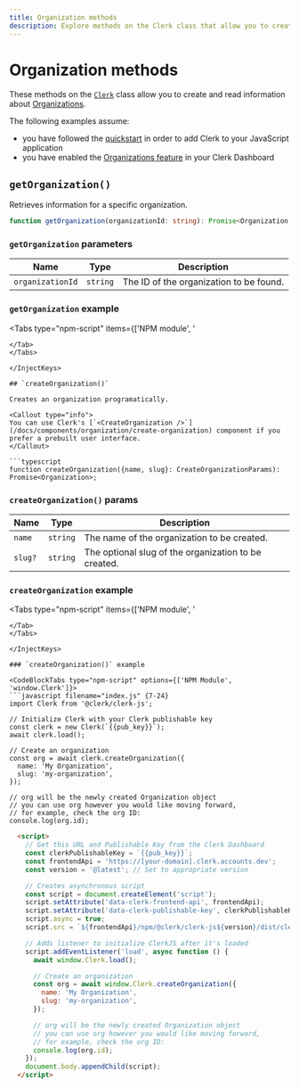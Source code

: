 ```yaml
---
title: Organization methods
description: Explore methods on the Clerk class that allow you to create and read information about Organizations.
---
```


# Organization methods

These methods on the [`Clerk`](/docs/references/javascript/clerk/clerk) class allow you to create and read information about [Organizations](/docs/references/javascript/organization/organization).

The following examples assume:
- you have followed the [quickstart](/docs/quickstarts/javascript) in order to add Clerk to your JavaScript application
- you have enabled the [Organizations feature](/docs/organizations/overview) in your Clerk Dashboard

## `getOrganization()`

Retrieves information for a specific organization.

```typescript
function getOrganization(organizationId: string): Promise<Organization | undefined>;
```

### `getOrganization` parameters

| Name | Type | Description |
| --- | --- | --- |
| `organizationId` | `string` | The ID of the organization to be found. |

### `getOrganization` example

<InjectKeys>

<Tabs type="npm-script" items={['NPM module', '<script>']}>
  <Tab>
    <CodeBlockTabs options={["main.js", "index.html"]}>
    ```js filename="main.js" {9}
    import Clerk from '@clerk/clerk-js';

    // Initialize Clerk with your Clerk publishable key
    const clerk = new Clerk('{{pub_key}}');
    await clerk.load();

    if (clerk.user) {
      if (clerk.organization.id) {
        const organization = await clerk.getOrganization(clerk.organization.id);
        console.log(organization);
      } else {
        console.log("User is not a member of an organization");
      }
    } else {
      document.getElementById("app").innerHTML = `
        <div id="sign-in"></div>
      `;

      const signInDiv =
        document.getElementById("sign-in");

      clerk.mountSignIn(signInDiv);
    }
    ```

    ```html filename="index.html"
    <!doctype html>
    <html lang="en">
      <head>
        <meta charset="UTF-8" />
        <link rel="icon" type="image/svg+xml" href="/vite.svg" />
        <meta name="viewport" content="width=device-width, initial-scale=1.0" />
        <title>Clerk + JavaScript App</title>
      </head>
      <body>
        <div id="app"></div>
        <script type="module" src="/main.js"></script>
      </body>
    </html>
    ```
    </CodeBlockTabs>
  </Tab>

  <Tab>
  ```html filename="index.html" {9}
  <div id="sign-in"></div>

  <script>
    window.addEventListener("load", async function () {
      await Clerk.load();

      if (Clerk.user) {
        if (Clerk.organization.id) {
          const organization = await Clerk.getOrganization(Clerk.organization.id);
          console.log(organization);
        } else {
          console.log("User is not a member of an organization");
        }
      } else {
        const signInDiv = document.getElementById("sign-in");

        Clerk.mountSignIn(signInDiv);
      }
    });
  </script>
  ```
  </Tab>
</Tabs>

</InjectKeys>

## `createOrganization()`

Creates an organization programatically.

<Callout type="info">
  You can use Clerk's [`<CreateOrganization />`](/docs/components/organization/create-organization) component if you prefer a prebuilt user interface.
</Callout>

```typescript
function createOrganization({name, slug}: CreateOrganizationParams): Promise<Organization>;
```

### `createOrganization()` params

| Name | Type | Description |
| --- | --- | --- |
| `name` | `string` | The name of the organization to be created. |
| `slug?` | `string` | The optional slug of the organization to be created. |

### `createOrganization` example

<InjectKeys>

<Tabs type="npm-script" items={['NPM module', '<script>']}>
  <Tab>
    <CodeBlockTabs options={["main.js", "index.html"]}>
    ```js filename="main.js" {11-13}
    import Clerk from '@clerk/clerk-js';

    // Initialize Clerk with your Clerk publishable key
    const clerk = new Clerk('{{pub_key}}');
    await clerk.load();

    if (clerk.user) {
      const createOrgButton = document.getElementById("create-org-button");
      createOrgButton.onclick = function () {
        clerk
          .createOrganization({
            name: "test-2",
          })
          .then((org) => {
            console.log(org);
          })
          .catch((error) => {
            console.error(error);
          });
      };
    } else {
      document.getElementById("app").innerHTML = `
        <div id="sign-in"></div>
      `;

      const signInDiv =
        document.getElementById("sign-in");

      clerk.mountSignIn(signInDiv);
    }
    ```

    ```html filename="index.html"
    <!doctype html>
    <html lang="en">
      <head>
        <meta charset="UTF-8" />
        <link rel="icon" type="image/svg+xml" href="/vite.svg" />
        <meta name="viewport" content="width=device-width, initial-scale=1.0" />
        <title>Clerk + JavaScript App</title>
      </head>
      <body>
        <div id="app"></div>
        <button id="create-org-button">Create Organization</button>
        <script type="module" src="/main.js"></script>
      </body>
    </html>
    ```
    </CodeBlockTabs>
  </Tab>

  <Tab>
  ```html filename="index.html" {12-14}
  <div id="sign-in"></div>
  <div id="create-org-button"></div>

  <script>
    window.addEventListener("load", async function () {
      await Clerk.load();

      if (Clerk.user) {
        const createOrgButton = document.getElementById("create-org-button");
        createOrgButton.onclick = function () {
          clerk
            .createOrganization({
              name: "test-2",
            })
            .then((org) => {
              console.log(org);
            })
            .catch((error) => {
              console.error(error);
            });
        };
      } else {
        const signInDiv = document.getElementById("sign-in");

        Clerk.mountSignIn(signInDiv);
      }
    });
  </script>
  ```
  </Tab>
</Tabs>

</InjectKeys>

### `createOrganization()` example

<CodeBlockTabs type="npm-script" options={['NPM Module', 'window.Clerk']}>
```javascript filename="index.js" {7-24}
  import Clerk from '@clerk/clerk-js';

  // Initialize Clerk with your Clerk publishable key
  const clerk = new Clerk(`{{pub_key}}`);
  await clerk.load();

  // Create an organization
  const org = await clerk.createOrganization({
    name: 'My Organization',
    slug: 'my-organization',
  });

  // org will be the newly created Organization object
  // you can use org however you would like moving forward,
  // for example, check the org ID:
  console.log(org.id);
```

```html filename="index.html" {18-28}
  <script>
    // Get this URL and Publishable Key from the Clerk Dashboard
    const clerkPublishableKey = `{{pub_key}}`;
    const frontendApi = 'https://[your-domain].clerk.accounts.dev';
    const version = '@latest'; // Set to appropriate version

    // Creates asynchronous script
    const script = document.createElement('script');
    script.setAttribute('data-clerk-frontend-api', frontendApi);
    script.setAttribute('data-clerk-publishable-key', clerkPublishableKey);
    script.async = true;
    script.src = `${frontendApi}/npm/@clerk/clerk-js${version}/dist/clerk.browser.js`;

    // Adds listener to initialize ClerkJS after it's loaded
    script.addEventListener('load', async function () {
      await window.Clerk.load();

      // Create an organization
      const org = await window.Clerk.createOrganization({
        name: 'My Organization',
        slug: 'my-organization',
      });

      // org will be the newly created Organization object
      // you can use org however you would like moving forward,
      // for example, check the org ID:
      console.log(org.id);
    });
    document.body.appendChild(script);
  </script>
```
</CodeBlockTabs>

[org-ref]: /docs/references/javascript/organization/organization
[orgmem-ref]: /docs/references/javascript/organization-membership
